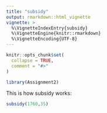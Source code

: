 ```yaml
---
title: "subsidy"
output: rmarkdown::html_vignette
vignette: >
  %\VignetteIndexEntry{subsidy}
  %\VignetteEngine{knitr::rmarkdown}
  %\VignetteEncoding{UTF-8}
---
```


```r
knitr::opts_chunk$set(
  collapse = TRUE,
  comment = "#>"
)
```

```r
library(Assignment2)
```

This is how subsidy works:
```r
subsidy(1760,35)
```
